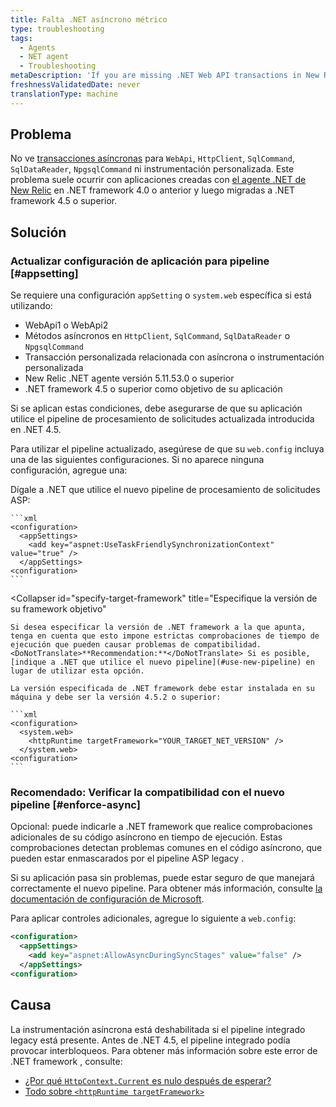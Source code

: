 ```yaml
---
title: Falta .NET asíncrono métrico
type: troubleshooting
tags:
  - Agents
  - NET agent
  - Troubleshooting
metaDescription: 'If you are missing .NET Web API transactions in New Relic and your app targets .NET Framework 4.0, follow these procedures to apply a framework bug fix.'
freshnessValidatedDate: never
translationType: machine
---
```


## Problema

No ve [transacciones asíncronas](/docs/agents/net-agent/additional-installation/async-support-net) para `WebApi`, `HttpClient`, `SqlCommand`, `SqlDataReader`, `NpgsqlCommand` ni instrumentación personalizada. Este problema suele ocurrir con aplicaciones creadas con [el agente .NET de New Relic](/docs/agents/net-agent/getting-started/compatibility-requirements-net-framework-agent#net-version) en .NET framework 4.0 o anterior y luego migradas a .NET framework 4.5 o superior.

## Solución

### Actualizar configuración de aplicación para pipeline [#appsetting]

Se requiere una configuración `appSetting` o `system.web` específica si está utilizando:

* WebApi1 o WebApi2
* Métodos asíncronos en `HttpClient`, `SqlCommand`, `SqlDataReader` o `NpgsqlCommand`
* Transacción personalizada relacionada con asíncrona o instrumentación personalizada
* New Relic .NET agente versión 5.11.53.0 o superior
* .NET framework 4.5 o superior como objetivo de su aplicación

Si se aplican estas condiciones, debe asegurarse de que su aplicación utilice el pipeline de procesamiento de solicitudes actualizada introducida en .NET 4.5.

Para utilizar el pipeline actualizado, asegúrese de que su `web.config` incluya una de las siguientes configuraciones. Si no aparece ninguna configuración, agregue una:

<CollapserGroup>
  <Collapser
    id="use-new-pipeline"
    title="Recomendado: dígale a .NET que use el nuevo pipeline"
  >
    Dígale a .NET que utilice el nuevo pipeline de procesamiento de solicitudes ASP:

    ```xml
    <configuration>
      <appSettings>
        <add key="aspnet:UseTaskFriendlySynchronizationContext" value="true" />
      </appSettings>
    <configuration>
    ```
  </Collapser>

  <Collapser
    id="specify-target-framework"
    title="Especifique la versión de su framework objetivo"
  >
    Si desea especificar la versión de .NET framework a la que apunta, tenga en cuenta que esto impone estrictas comprobaciones de tiempo de ejecución que pueden causar problemas de compatibilidad. <DoNotTranslate>**Recommendation:**</DoNotTranslate> Si es posible, [indique a .NET que utilice el nuevo pipeline](#use-new-pipeline) en lugar de utilizar esta opción.

    La versión especificada de .NET framework debe estar instalada en su máquina y debe ser la versión 4.5.2 o superior:

    ```xml
    <configuration>
      <system.web>
        <httpRuntime targetFramework="YOUR_TARGET_NET_VERSION" /> 
      </system.web>
    <configuration>
    ```
  </Collapser>
</CollapserGroup>

### Recomendado: Verificar la compatibilidad con el nuevo pipeline [#enforce-async]

Opcional: puede indicarle a .NET framework que realice comprobaciones adicionales de su código asíncrono en tiempo de ejecución. Estas comprobaciones detectan problemas comunes en el código asíncrono, que pueden estar enmascarados por el pipeline ASP legacy .

Si su aplicación pasa sin problemas, puede estar seguro de que manejará correctamente el nuevo pipeline. Para obtener más información, consulte [la documentación de configuración de Microsoft](https://msdn.microsoft.com/en-us/library/hh975440%28v=vs.120%29.aspx?f=255&MSPPError=-2147217396).

Para aplicar controles adicionales, agregue lo siguiente a `web.config`:

```xml
<configuration>
  <appSettings>
    <add key="aspnet:AllowAsyncDuringSyncStages" value="false" />
  </appSettings>
<configuration>
```

## Causa

La instrumentación asíncrona está deshabilitada si el pipeline integrado legacy está presente. Antes de .NET 4.5, el pipeline integrado podía provocar interbloqueos. Para obtener más información sobre este error de .NET framework , consulte:

* [¿Por qué `HttpContext.Current` es nulo después de esperar?](https://stackoverflow.com/questions/18383923/why-is-httpcontext-current-null-after-await)
* [Todo sobre `<httpRuntime targetFramework>`](https://devblogs.microsoft.com/dotnet/all-about-httpruntime-targetframework/)